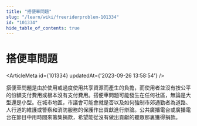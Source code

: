 ```yaml
---
title: "搭便車問題"
slug: "/learn/wiki/freeriderproblem-101334"
id: "101334"
hide_table_of_contents: true
---
```



# 搭便車問題

<ArticleMeta id={101334} updatedAt={'2023-09-26 13:58:54'} />
<div className='border-solid border-b border-t-0 my-4 border-[var(--ifm-color-gray-300)]' />

搭便車問題是由於使用或過度使用共享資源而產生的負擔，而使用者並沒有按公平的份額支付費用或根本沒有支付費用。搭便車問題可能發生在任何社區，無論是大型還是小型。在城市地區，市議會可能會就是否以及如何強制市郊通勤者為道路、人行道的維護或警察和消防服務的保護作出貢獻進行辯論。公共廣播電台或廣播電台在節目中用時間來籌集捐款，希望能從沒有做出貢獻的聽眾那裏獲得捐款。
